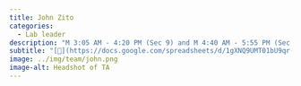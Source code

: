 ```yaml
---
title: John Zito
categories: 
  - Lab leader
description: "M 3:05 AM - 4:20 PM (Sec 9) and M 4:40 AM - 5:55 PM (Sec 10)"
subtitle: "[🔗](https://docs.google.com/spreadsheets/d/1gXNQ9UMT01bU9qr-YDsA2GIpslldHmfwPg1gcOj2GTA/edit?usp=sharing)"
image: ../img/team/john.png
image-alt: Headshot of TA
---
```

